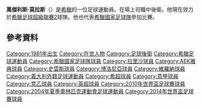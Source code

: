 {{blpunsourced|time=2014-06-17T08:18:46+00:00}}
{{expand|time=2014-06-17T08:18:46+00:00}}
{{noteTA
|G1=足球
|G2=uefa
|G3=EPL
|1=zh-hans:莫拉斯;zh-hk:摩拉斯;zh-tw:莫拉斯;
|2=zh-hans:帕纳托利克斯;zh-hk:彭尼杜列高斯;zh-tw:帕納托利克斯;
}}
{{infobox Football biography
| name     = 萬傑利斯·莫拉斯<br>Vangelis Moras
| image          = 
| fullname       = Evangelos Moras
| birth_date    = {{birth date and age|df=yes|1981|8|26}}
| birth_place = {{GRE}}[[拉里薩|拉里薩]]
| height         = {{convert|1.93|m|ftin|0|abbr=on}}
| currentclub = {{le|Apollon Larissa F.C.||Apollon Larissa}}
| clubnumber  = 18
| position       = [[後衛_(足球)#中後衛|中後衛]]
| years1   = 1999–2001 |clubs1 = [[拉里薩足球俱樂部|拉里薩]]             |caps1 = 28   |goals1 = 1
| years2   = 2001–2003 |clubs2 = {{le|勃德費蒂克足球俱樂部|Proodeftiki F.C.|勃德費蒂克}}     |caps2 = 35   |goals2 = 0
| years3   = 2003–2007 |clubs3 = [[AEK雅典|AEK雅典]]       |caps3 = 71   |goals3 = 0
| years4   = 2007–2011 |clubs4 = [[波隆那足球俱樂部|波隆那]]        |caps4 = 98   |goals4 = 4
| years5   = 2011–2012 |clubs5 = [[斯旺西城足球俱樂部|斯旺西]] |caps5 = 1    |goals5 = 0
| years6   = 2012          |clubs6 = [[切塞納足球俱樂部|切塞納]]               |caps6 = 15   |goals6 = 0
| years7 = 2012–2016 | clubs7 = [[維羅納足球俱樂部|維羅納]] | caps7 = 139 | goals7 = 5
| years8 = 2016–2017 | clubs8 = [[巴里足球俱乐部|巴里]]           | caps8 = 24  | goals8 = 0
| years9 = 2017–2018 | clubs9 = [[帕纳托利克斯足球俱乐部|帕纳托利克斯]]     |caps9 = 12   | goals9 = 0
| years10 = 2018–2020| clubs10 = [[拿尼沙體育會|拿尼沙]]                |caps10 = 46  | goals10 = 3
| years11 = 2020–    | clubs11 = {{le|Apollon Larissa F.C.||Apollon Larissa}} |caps11 =  14  | goals11 = 1
| nationalyears1 = 2002–2004
| nationalteam1  = [[希臘21歲以下國家足球隊|希臘 U21]]
| nationalcaps1  = 11
| nationalgoals1 = 0
| nationalyears2 = 2004
| nationalteam2  = [[希臘23歲以下國家足球隊|希臘奧運隊]]
| nationalcaps2  = 3
| nationalgoals2 = 0
| nationalyears3 = 2009–2016
| nationalteam3  = [[希臘國家足球隊|希臘]]
| nationalcaps3  = 27
| nationalgoals3 = 0
| pcupdate = 2015年5月17日
| ntupdate = 2014年11月18日
}}

'''萬傑利斯·莫拉斯'''（{{lang-el|Βαγγέλης Μόρας}}）是[[希臘|希臘]]的一位足球運動員。在場上司職中後衛。他現在效力於[[希臘足球超級聯賽2|希臘足球超級聯賽2]]球隊{{le|Apollon Larissa F.C.||Apollon Larissa}}。他也代表[[希臘國家足球隊|希臘國家足球隊]]參加比賽。

==參考資料==
{{reflist}}

{{2010年世界盃足球賽希臘參賽名單}}
{{2014年世界盃足球賽希臘參賽名單}}

{{DEFAULTSORT:Moras, Vangelis}}
[[Category:1981年出生|Category:1981年出生]]
[[Category:在世人物|Category:在世人物]]
[[Category:足球後衛|Category:足球後衛]]
[[Category:希臘足球運動員|Category:希臘足球運動員]]
[[Category:希臘國家足球隊球員|Category:希臘國家足球隊球員]]
[[Category:拉里沙球員|Category:拉里沙球員]]
[[Category:AEK雅典球員|Category:AEK雅典球員]]
[[Category:史雲斯球員|Category:史雲斯球員]]
[[Category:博洛尼亞球員|Category:博洛尼亞球員]]
[[Category:維羅納球員|Category:維羅納球員]]
[[Category:義大利外籍足球運動員|Category:義大利外籍足球運動員]]
[[Category:希超球員|Category:希超球員]]
[[Category:意甲球員|Category:意甲球員]]
[[Category:意乙球員|Category:意乙球員]]
[[Category:英超球員|Category:英超球員]]
[[Category:2010年世界盃足球賽球員|Category:2010年世界盃足球賽球員]]
[[Category:2004年夏季奧林匹克運動會足球運動員|Category:2004年夏季奧林匹克運動會足球運動員]]
[[Category:2014年世界盃足球賽球員|Category:2014年世界盃足球賽球員]]